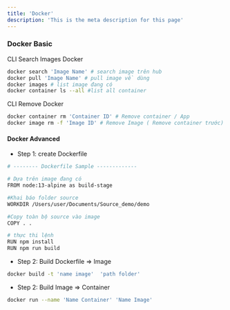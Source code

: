 ```yaml
---
title: 'Docker'
description: 'This is the meta description for this page'
---
```


### Docker Basic
CLI Search Images Docker
```bash
docker search 'Image Name' # search image trên hub
docker pull 'Image Name' # pull image về dùng
docker images # list image đang có
docker container ls --all #list all container 
```

CLI Remove Docker
```bash
docker container rm 'Container ID' # Remove container / App
docker image rm -f 'Image ID' # Remove Image ( Remove container trước) '-f' --force 

```

#### Docker Advanced 
- Step 1: create Dockerfile
```bash
# -------- Dockerfile Sample -------------

# Dựa trên image đang có
FROM node:13-alpine as build-stage

#Khai báo folder source
WORKDIR /Users/user/Documents/Source_demo/demo

#Copy toàn bộ source vào image
COPY . .

# thực thi lệnh
RUN npm install
RUN npm run build
```

- Step 2: Build Dockerfile => Image
```bash
docker build -t 'name image'  'path folder' 
```

- Step 2: Build Image => Container
```bash
docker run --name 'Name Container' 'Name Image'
```
